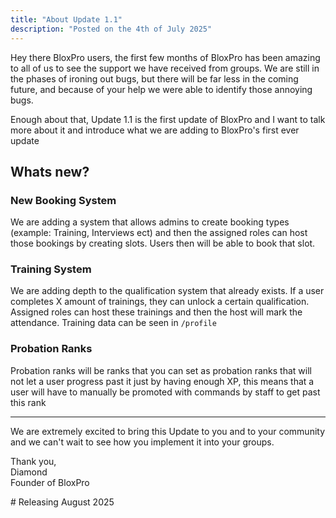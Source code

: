 ```yaml
---
title: "About Update 1.1"
description: "Posted on the 4th of July 2025"
---
```


Hey there BloxPro users, the first few months of BloxPro has been amazing to all of us to see the support we have received from groups. We are still in the phases of ironing out bugs, but there will be far less in the coming future, and because of your help we were able to identify those annoying bugs.

Enough about that, Update 1.1 is the first update of BloxPro and I want to talk more about it and introduce what we are adding to BloxPro's first ever update

## Whats new?

### New Booking System

We are adding a system that allows admins to create booking types (example: Training, Interviews ect) and then the assigned roles can host those bookings by creating slots. Users then will be able to book that slot.

### Training System

We are adding depth to the qualification system that already exists. If a user completes X amount of trainings, they can unlock a certain qualification. Assigned roles can host these trainings and then the host will mark the attendance. Training data can be seen in `/profile`

### Probation Ranks

Probation ranks will be ranks that you can set as probation ranks that will not let a user progress past it just by having enough XP, this means that a user will have to manually be promoted with commands by staff to get past this rank

---

We are extremely excited to bring this Update to you and to your community and we can't wait to see how you implement it into your groups.

Thank you,\
Diamond\
Founder of BloxPro

<Frame>
  # Releasing August 2025
</Frame>